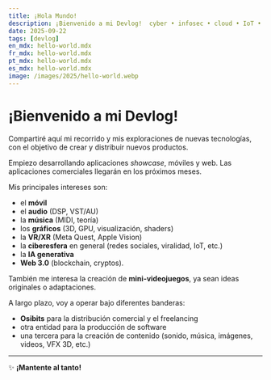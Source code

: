 ```yaml
---
title: ¡Hola Mundo!
description: ¡Bienvenido a mi Devlog!  cyber • infosec • cloud • IoT • GPU • graphics • XR • mobile • music & audio
date: 2025-09-22
tags: [devlog]
en_mdx: hello-world.mdx
fr_mdx: hello-world.mdx
pt_mdx: hello-world.mdx
es_mdx: hello-world.mdx
image: /images/2025/hello-world.webp
---
```


<ThemeImage
  lightSrc="/images/2025/hello-world.webp"
  darkSrc="/images/2025/hello-world.webp"
  alt="Where everything is built"
  width={800}
  height={600}
  priority={true}
/>

# ¡Bienvenido a mi Devlog!  

Compartiré aquí mi recorrido y mis exploraciones de nuevas tecnologías, con el objetivo de crear y distribuir nuevos productos.  

Empiezo desarrollando aplicaciones *showcase*, móviles y web. Las aplicaciones comerciales llegarán en los próximos meses.  

Mis principales intereses son:  
- el **móvil**  
- el **audio** (DSP, VST/AU)  
- la **música** (MIDI, teoría)  
- los **gráficos** (3D, GPU, visualización, shaders)  
- la **VR/XR** (Meta Quest, Apple Vision)  
- la **ciberesfera** en general (redes sociales, viralidad, IoT, etc.)  
- la **IA generativa**  
- **Web 3.0** (blockchain, cryptos). 


También me interesa la creación de **mini-videojuegos**, ya sean ideas originales o adaptaciones.  

A largo plazo, voy a operar bajo diferentes banderas:  
- **Osibits** para la distribución comercial y el freelancing  
- otra entidad para la producción de software  
- una tercera para la creación de contenido (sonido, música, imágenes, videos, VFX 3D, etc.)  

---

✨ **¡Mantente al tanto!**
